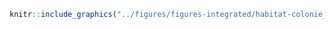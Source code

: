 <!-- #### Habitats - Colonies d'oiseaux {-} -->


<!-- -------------------------------------------------- -->

```r
knitr::include_graphics("../figures/figures-integrated/habitat-colonie_oiseaux.png")
```

<br>
